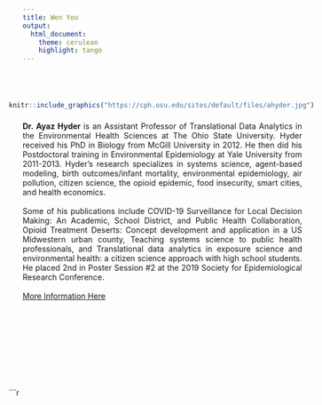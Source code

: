 ```yaml
---
title: Wen You
output: 
  html_document:
    theme: cerulean
    highlight: tango
---
```

<style>
body {
text-align: justify}
</style>

<br>
<br>


<div style= "float:left;position: relative; right: 25px; top: -7px;">
```r

knitr::include_graphics("https://cph.osu.edu/sites/default/files/ahyder.jpg")

```
</div>

**Dr. Ayaz Hyder** is an Assistant Professor of Translational Data Analytics in the Environmental Health Sciences at The Ohio State University. Hyder received his PhD in Biology from McGill University in 2012. He then did his Postdoctoral training in Environmental Epidemiology  at Yale University from 2011-2013. Hyder’s research specializes in systems science, agent-based modeling, birth outcomes/infant mortality, environmental epidemiology, air pollution, citizen science, the opioid epidemic, food insecurity, smart cities, and health economics.  
<br>
Some of his publications include COVID-19 Surveillance for Local Decision Making: An Academic, School District, and Public Health Collaboration, Opioid Treatment Deserts: Concept development and application in a US Midwestern urban county, Teaching systems science to public health professionals, and Translational data analytics in exposure science and environmental health: a citizen science approach with high school students. He placed 2nd in Poster Session #2 at the 2019 Society for Epidemiological Research Conference.
<br>
<br>
[More Information Here](https://cph.osu.edu/people/ahyder)
  
<br>
<br>
<br>
<br>
<br>
<br>
<br>
<br>
<div style= "float:left;position: relative; right: 25px; top: -7px;">
```r

